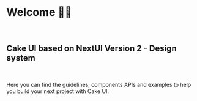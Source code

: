 
<Meta title="Welcome" />

<br />

# Welcome 👋🏼

<br />

## Cake UI based on NextUI Version 2 - Design system

<br />

<p className="!text-base !text-foreground max-w-xl [&>p]:text-foreground [&>p]:text-base">
  Here you can find the guidelines, components APIs and examples to help you build your next project
  with Cake UI.
</p>


